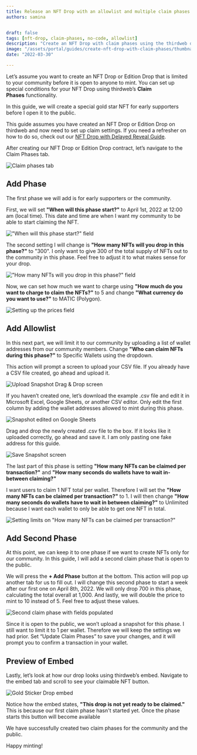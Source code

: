```yaml
---
title: Release an NFT Drop with an allowlist and multiple claim phases
authors: samina


draft: false
tags: [nft-drop, claim-phases, no-code, allowlist]
description: "Create an NFT Drop with claim phases using the thirdweb dashboard"
image: "/assets/portal/guides/create-nft-drop-with-claim-phases/thumbnail.png"
date: "2022-03-30"

---
```


Let’s assume you want to create an NFT Drop or Edition Drop that is limited to your community before it is open to anyone to mint. You can set up special conditions for your NFT Drop using thirdweb’s **Claim Phases** functionality.

In this guide, we will create a special gold star NFT for early supporters before I open it to the public.

This guide assumes you have created an NFT Drop or Edition Drop on thirdweb and now need to set up claim settings. If you need a refresher on how to do so, check out our [NFT Drop with Delayed Reveal Guide](/guides/nft-drop-with-delayed-reveal).

After creating our NFT Drop or Edition Drop contract, let’s navigate to the Claim Phases tab.

![Claim phases tab](/assets/portal/guides/create-nft-drop-with-claim-phases/0.png)

## Add Phase

The first phase we will add is for early supporters or the community.

First, we will set **"When will this phase start?"** to April 1st, 2022 at 12:00 am (local time). This date and time are when I want my community to be able to start claiming the NFT.

!["When will this phase start?" field](/assets/portal/guides/create-nft-drop-with-claim-phases/1.png)

The second setting I will change is **"How many NFTs will you drop in this phase?"** to "300". I only want to give 300 of the total supply of NFTs out to the community in this phase. Feel free to adjust it to what makes sense for your drop.

!["How many NFTs will you drop in this phase?" field](/assets/portal/guides/create-nft-drop-with-claim-phases/2.png)

Now, we can set how much we want to charge using **"How much do you want to charge to claim the NFTs?"** to 5 and change **"What currency do you want to use?"** to MATIC (Polygon).

![Setting up the prices field](/assets/portal/guides/create-nft-drop-with-claim-phases/3.png)

## Add Allowlist

In this next part, we will limit it to our community by uploading a list of wallet addresses from our community members. Change **"Who can claim NFTs during this phase?"** to Specific Wallets using the dropdown.

This action will prompt a screen to upload your CSV file. If you already have a CSV file created, go ahead and upload it.

![Upload Snapshot Drag & Drop screen](/assets/portal/guides/create-nft-drop-with-claim-phases/4.png)

If you haven’t created one, let’s download the example .csv file and edit it in Microsoft Excel, Google Sheets, or another CSV editor. Only edit the first column by adding the wallet addresses allowed to mint during this phase.

![Snapshot edited on Google Sheets](/assets/portal/guides/create-nft-drop-with-claim-phases/5.png)

Drag and drop the newly created .csv file to the box. If it looks like it uploaded correctly, go ahead and save it. I am only pasting one fake address for this guide.

![Save Snapshot screen](/assets/portal/guides/create-nft-drop-with-claim-phases/6.png)

The last part of this phase is setting **"How many NFTs can be claimed per transaction?"** and **"How many seconds do wallets have to wait in-between claiming?"**

I want users to claim 1 NFT total per wallet. Therefore I will set the **"How many NFTs can be claimed per transaction?"** to 1. I will then change **"How many seconds do wallets have to wait in between claiming?"** to Unlimited because I want each wallet to only be able to get one NFT in total.

![Setting limits on "How many NFTs can be claimed per transaction?"](/assets/portal/guides/create-nft-drop-with-claim-phases/7.png)

## Add Second Phase

At this point, we can keep it to one phase if we want to create NFTs only for our community. In this guide, I will add a second claim phase that is open to the public.

We will press the **+ Add Phase** button at the bottom. This action will pop up another tab for us to fill out. I will change this second phase to start a week after our first one on April 8th, 2022. We will only drop 700 in this phase, calculating the total overall at 1,000. And lastly, we will double the price to mint to 10 instead of 5. Feel free to adjust these values.

![Second claim phase with fields populated](/assets/portal/guides/create-nft-drop-with-claim-phases/8.png)

Since it is open to the public, we won’t upload a snapshot for this phase. I still want to limit it to 1 per wallet. Therefore we will keep the settings we had prior.
Set “Update Claim Phases” to save your changes, and it will prompt you to confirm a transaction in your wallet.

## Preview of Embed

Lastly, let’s look at how our drop looks using thirdweb’s embed. Navigate to the embed tab and scroll to see your claimable NFT button.

![Gold Sticker Drop embed](/assets/portal/guides/create-nft-drop-with-claim-phases/9.png)

Notice how the embed states, **"This drop is not yet ready to be claimed."** This is because our first claim phase hasn't started yet. Once the phase starts this button will become available

We have successfully created two claim phases for the community and the public.

Happy minting!
